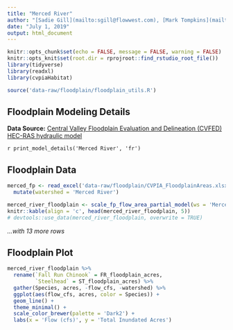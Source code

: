 ```yaml
---
title: "Merced River"
author: "[Sadie Gill](mailto:sgill@flowwest.com), [Mark Tompkins](mailto:mtompkins@flowwest.com)"
date: "July 1, 2019"
output: html_document
---
```


```r
knitr::opts_chunk$set(echo = FALSE, message = FALSE, warning = FALSE)
knitr::opts_knit$set(root.dir = rprojroot::find_rstudio_root_file())
library(tidyverse)
library(readxl)
library(cvpiaHabitat)
```

```r
source('data-raw/floodplain/floodplain_utils.R')
```

## Floodplain Modeling Details

**Data Source:**
[Central Valley Floodplain Evaluation and Delineation (CVFED) HEC-RAS hydraulic model](https://s3-us-west-2.amazonaws.com/cvpiahabitat-r-package/cvpia-sit-model-inputs/TO25-ST8_Tech_Memo_SJR.pdf)

`r print_model_details('Merced River', 'fr')`

## Floodplain Data

```r
merced_fp <- read_excel('data-raw/floodplain/CVPIA_FloodplainAreas.xlsx', sheet = 'MercedRiver') %>%
  mutate(watershed = 'Merced River')

merced_river_floodplain <- scale_fp_flow_area_partial_model(ws = 'Merced River', df = merced_fp)
knitr::kable(align = 'c', head(merced_river_floodplain, 5))
# devtools::use_data(merced_river_floodplain, overwrite = TRUE)
```

*...with 13 more rows*

## Floodplain Plot
```r
merced_river_floodplain %>% 
  rename(`Fall Run Chinook` = FR_floodplain_acres,
         `Steelhead` = ST_floodplain_acres) %>% 
  gather(Species, acres, -flow_cfs, -watershed) %>% 
  ggplot(aes(flow_cfs, acres, color = Species)) +
  geom_line() +
  theme_minimal() +
  scale_color_brewer(palette = 'Dark2') +
  labs(x = 'Flow (cfs)', y = 'Total Inundated Acres')
```
